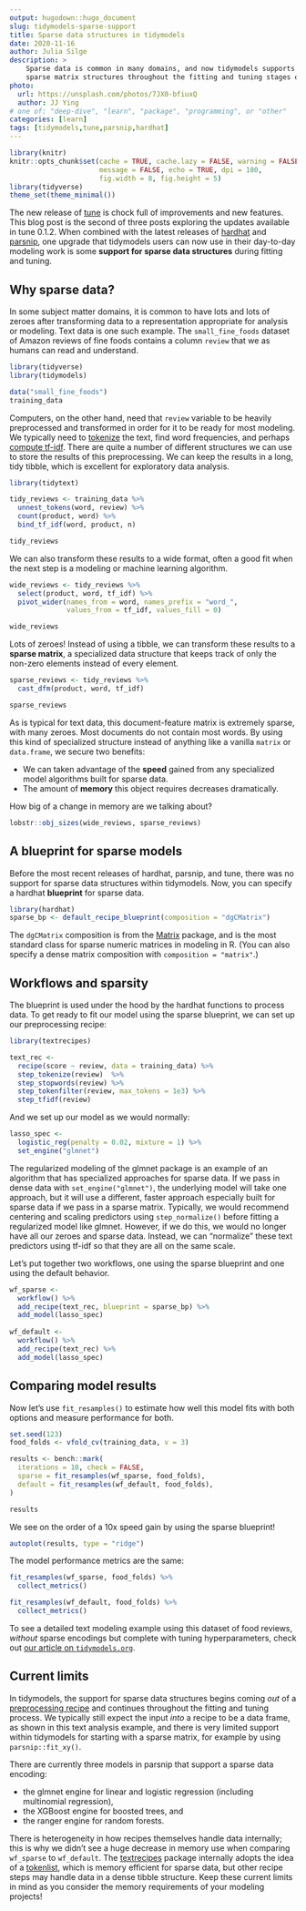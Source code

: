 ```yaml
---
output: hugodown::hugo_document
slug: tidymodels-sparse-support
title: Sparse data structures in tidymodels
date: 2020-11-16
author: Julia Silge
description: >
    Sparse data is common in many domains, and now tidymodels supports using 
    sparse matrix structures throughout the fitting and tuning stages of modeling.
photo:
  url: https://unsplash.com/photos/7JX0-bfiuxQ
  author: JJ Ying
# one of: "deep-dive", "learn", "package", "programming", or "other"
categories: [learn] 
tags: [tidymodels,tune,parsnip,hardhat]
---
```



```r
library(knitr)
knitr::opts_chunk$set(cache = TRUE, cache.lazy = FALSE, warning = FALSE, 
                      message = FALSE, echo = TRUE, dpi = 180,
                      fig.width = 8, fig.height = 5)
library(tidyverse)
theme_set(theme_minimal())
```

The new release of [tune](https://www.tidyverse.org/blog/2020/11/tune-0-1-2/) is chock full of improvements and new features. This blog post is the second of three posts exploring the updates available in tune 0.1.2. When combined with the latest releases of [hardhat](http://hardhat.tidymodels.org/) and [parsnip](https://parsnip.tidymodels.org/), one upgrade that tidymodels users can now use in their day-to-day modeling work is some **support for sparse data structures** during fitting and tuning.

## Why sparse data?

In some subject matter domains, it is common to have lots and lots of zeroes after transforming data to a representation appropriate for analysis or modeling. Text data is one such example. The `small_fine_foods` dataset of Amazon reviews of fine foods contains a column `review` that we as humans can read and understand.

```r
library(tidyverse)
library(tidymodels)

data("small_fine_foods")
training_data
```

Computers, on the other hand, need that `review` variable to be heavily preprocessed and transformed in order for it to be ready for most modeling. We typically need to [tokenize](https://smltar.com/tokenization.html) the text, find word frequencies, and perhaps [compute tf-idf](https://www.tidytextmining.com/tfidf.html). There are quite a number of different structures we can use to store the results of this preprocessing. We can keep the results in a long, tidy tibble, which is excellent for exploratory data analysis.

```r
library(tidytext)

tidy_reviews <- training_data %>%
  unnest_tokens(word, review) %>%
  count(product, word) %>%
  bind_tf_idf(word, product, n)

tidy_reviews
```

We can also transform these results to a wide format, often a good fit when the next step is a modeling or machine learning algorithm.

```r
wide_reviews <- tidy_reviews %>%
  select(product, word, tf_idf) %>%
  pivot_wider(names_from = word, names_prefix = "word_",
              values_from = tf_idf, values_fill = 0)

wide_reviews
```

Lots of zeroes! Instead of using a tibble, we can transform these results to a **sparse matrix**, a specialized data structure that keeps track of only the non-zero elements instead of every element.

```r
sparse_reviews <- tidy_reviews %>%
  cast_dfm(product, word, tf_idf)

sparse_reviews
```

As is typical for text data, this document-feature matrix is extremely sparse, with many zeroes. Most documents do not contain most words. By using this kind of specialized structure instead of anything like a vanilla `matrix` or `data.frame`, we secure two benefits:

- We can taken advantage of the **speed** gained from any specialized model algorithms built for sparse data.
- The amount of **memory** this object requires decreases dramatically.

How big of a change in memory are we talking about?

```r
lobstr::obj_sizes(wide_reviews, sparse_reviews)
```


## A blueprint for sparse models

Before the most recent releases of hardhat, parsnip, and tune, there was no support for sparse data structures within tidymodels. Now, you can specify a hardhat **blueprint** for sparse data.

```r
library(hardhat)
sparse_bp <- default_recipe_blueprint(composition = "dgCMatrix")
```

The `dgCMatrix` composition is from the [Matrix](https://cran.r-project.org/package=Matrix) package, and is the most standard class for sparse numeric matrices in modeling in R. (You can also specify a dense matrix composition with `composition = "matrix"`.)

## Workflows and sparsity

The blueprint is used under the hood by the hardhat functions to process data. To get ready to fit our model using the sparse blueprint, we can set up our preprocessing recipe:

```r
library(textrecipes)

text_rec <-
  recipe(score ~ review, data = training_data) %>%
  step_tokenize(review)  %>%
  step_stopwords(review) %>%
  step_tokenfilter(review, max_tokens = 1e3) %>%
  step_tfidf(review)
```

And we set up our model as we would normally:

```r
lasso_spec <-
  logistic_reg(penalty = 0.02, mixture = 1) %>%
  set_engine("glmnet")
```

The regularized modeling of the glmnet package is an example of an algorithm that has specialized approaches for sparse data. If we pass in dense data with `set_engine("glmnet")`, the underlying model will take one approach, but it will use a different, faster approach especially built for sparse data if we pass in a sparse matrix. Typically, we would recommend centering and scaling predictors using `step_normalize()` before fitting a regularized model like glmnet. However, if we do this, we would no longer have all our zeroes and sparse data. Instead, we can "normalize" these text predictors using tf-idf so that they are all on the same scale.

Let's put together two workflows, one using the sparse blueprint and one using the default behavior.

```r
wf_sparse <- 
  workflow() %>%
  add_recipe(text_rec, blueprint = sparse_bp) %>%
  add_model(lasso_spec)
  
wf_default <- 
  workflow() %>%
  add_recipe(text_rec) %>%
  add_model(lasso_spec)
```

## Comparing model results

Now let's use `fit_resamples()` to estimate how well this model fits with both options and measure performance for both.

```r
set.seed(123)
food_folds <- vfold_cv(training_data, v = 3)

results <- bench::mark(
  iterations = 10, check = FALSE,
  sparse = fit_resamples(wf_sparse, food_folds),  
  default = fit_resamples(wf_default, food_folds), 
)

results
```

We see on the order of a 10x speed gain by using the sparse blueprint!

```r
autoplot(results, type = "ridge")
```

The model performance metrics are the same:

```r
fit_resamples(wf_sparse, food_folds) %>%
  collect_metrics()

fit_resamples(wf_default, food_folds) %>%
  collect_metrics()
```

To see a detailed text modeling example using this dataset of food reviews, _without_ sparse encodings but complete with tuning hyperparameters, check out [our article on `tidymodels.org`](https://www.tidymodels.org/learn/work/tune-text/).

## Current limits

In tidymodels, the support for sparse data structures begins coming _out_ of a [preprocessing recipe](https://www.tmwr.org/recipes.html) and continues throughout the fitting and tuning process. We typically still expect the input _into_ a recipe to be a data frame, as shown in this text analysis example, and there is very limited support within tidymodels for starting with a sparse matrix, for example by using `parsnip::fit_xy()`.

There are currently three models in parsnip that support a sparse data encoding: 

- the glmnet engine for linear and logistic regression (including multinomial regression), 
- the XGBoost engine for boosted trees, and 
- the ranger engine for random forests.

There is heterogeneity in how recipes themselves handle data internally; this is why we didn't see a huge decrease in memory use when comparing `wf_sparse` to `wf_default`. The [textrecipes](https://textrecipes.tidymodels.org/) package internally adopts the idea of a [tokenlist](https://textrecipes.tidymodels.org/reference/tokenlist.html), which is memory efficient for sparse data, but other recipe steps may handle data in a dense tibble structure. Keep these current limits in mind as you consider the memory requirements of your modeling projects!

